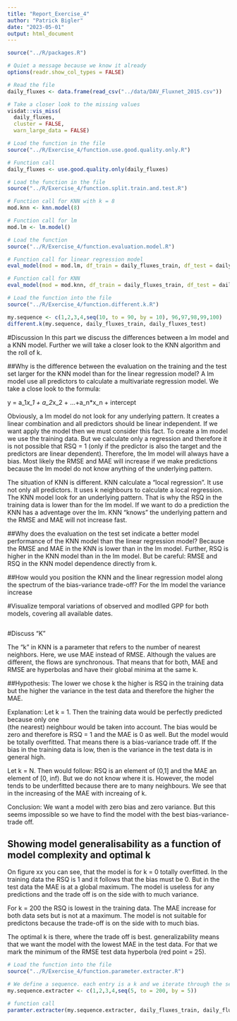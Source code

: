 ```yaml
---
title: "Report_Exercise_4"
author: "Patrick Bigler"
date: "2023-05-01"
output: html_document
---
```


```r
source("../R/packages.R")
```


```r
# Quiet a message because we know it already
options(readr.show_col_types = FALSE)

# Read the file
daily_fluxes <- data.frame(read_csv("../data/DAV_Fluxnet_2015.csv"))

# Take a closer look to the missing values
visdat::vis_miss(
  daily_fluxes,
  cluster = FALSE, 
  warn_large_data = FALSE)
```


```r
# Load the function in the file
source("../R/Exercise_4/function.use.good.quality.only.R")

# Function call
daily_fluxes <- use.good.quality.only(daily_fluxes)
```


```r
# Load the function in the file
source("../R/Exercise_4/function.split.train.and.test.R")

# Function call for KNN with k = 8
mod.knn <- knn.model(8)

# Function call for lm
mod.lm <- lm.model()
```


```r
# Load the function
source("../R/Exercise_4/function.evaluation.model.R")

# Function call for linear regression model
eval_model(mod = mod.lm, df_train = daily_fluxes_train, df_test = daily_fluxes_test)

# Function call for KNN
eval_model(mod = mod.knn, df_train = daily_fluxes_train, df_test = daily_fluxes_test)
```

```r
# Load the function into the file
source("../R/Exercise_4/function.different.k.R")

my.sequence <- c(1,2,3,4,seq(10, to = 90, by = 10), 96,97,98,99,100)
different.k(my.sequence, daily_fluxes_train, daily_fluxes_test)
```


#Discussion
In this part we discuss the differences between a lm model and a KNN model. 
Further we will take a closer look to the KNN algorithm and the roll of k.

##Why is the difference between the evaluation on the training and the test set larger for the KNN model than for the linear regression model?
A lm model use all predictors to calculate a multivariate regression model.
We take a close look to the formula:

y = a_1*x_1 + a_2*x_2 + ...+a_n*x_n + intercept

Obviously, a lm model do not look for any underlying pattern. It creates a linear
combination and all predictors should be linear independent. If we want apply the
model then we must consider this fact. To create a lm model we use the training data.
But we calculate only a regression and therefore it is not possible that RSQ = 1
(only if the predictor is also the target and the predictors are linear dependent).
Therefore, the lm model will always have a bias. Most likely the RMSE and MAE will 
increase if we make predictions because the lm model do not know anything of 
the underlying pattern.

The situation of KNN is different. KNN calculate a "local regression". It use not 
only all predictors. It uses k neighbours to calculate a local regression. The KNN
model look for an underlying pattern. That is why the RSQ in the training data is
lower than for the lm model. If we want to do a prediction the KNN has a adventage 
over the lm. KNN "knows" the underlying pattern and the RMSE and MAE will not 
increase fast.

##Why does the evaluation on the test set indicate a better model performance of the KNN model than the linear regression model?
Because the RMSE and MAE in the KNN is lower than in the lm model. Further, RSQ
is higher in the KNN model than in the lm model. But be careful: RMSE and RSQ in the
KNN model dependence directly from k.

##How would you position the KNN and the linear regression model along the spectrum of the bias-variance trade-off?
For the lm model the variance increase




#Visualize temporal variations of observed and modlled GPP for both models, covering all available dates.

```r

```



#Discuss "K"

The "k" in KNN is a parameter that refers to the number of nearest neighbors.
Here, we use MAE instead of RMSE. Although the values are different, the flows 
are synchronous. That means that for both, MAE and RMSE are hyperbolas and have
their global minima at the same k.

##Hypothesis:
The lower we chose k the higher is RSQ in the training data but the higher the variance 
in the test data and therefore the higher the MAE.

Explanation:
Let k = 1. Then the training data would be perfectly predicted because only one   
(the nearest) neighbour would be taken into account. The bias would be zero
and therefore is RSQ = 1 and the MAE is 0 as well. But the model would be 
totally overfitted. That means there is a bias-variance trade off. If the bias 
in the training data is low, then is the variance in the test data is in general high. 

Let k = N. Then would follow: RSQ is an element of (0,1] and the MAE
an element of [0, inf). But we do not know where it is. However, the model tends 
to be underfitted because there are to many neighbours. We see that in the increasing
of the MAE with increaing of k.

Conclusion: We want a model with zero bias and zero variance. But this seems impossible
so we have to find the model with the best bias-variance-trade off.

## Showing model generalisability as a function of model complexity and optimal k
On figure xx you can see, that the model is for k = 0 totally overfitted. In the 
training data the RSQ is 1 and it follows that the bias must be 0. But in the test data
the MAE is at a global maximum. The model is useless for any predictions and the 
trade off is on the side with to much variance.

For k = 200 the RSQ is lowest in the training data. The MAE increase for both 
data sets but is not at a maximum. The model is not suitable for predictons because
the trade-off is on the side with to much bias.

The optimal k is there, where the trade off is best. generalizability means that we 
want the model with the lowest MAE in the test data. For that we mark the minimum
of the RMSE test data hyperbola (red point = 25).

```r
# Load the function into the file
source("../R/Exercise_4/function.parameter.extracter.R")

# We define a sequence. each entry is a k and we iterate through the sequence
my.sequence.extracter <- c(1,2,3,4,seq(5, to = 200, by = 5))

# function call
paramter.extracter(my.sequence.extracter, daily_fluxes_train, daily_fluxes_test)
```

